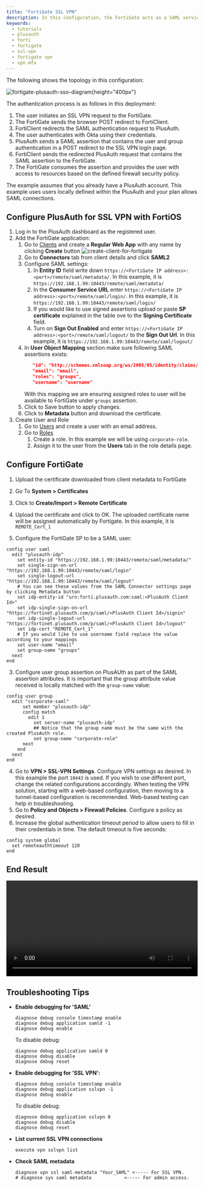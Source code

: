 ```yaml
---
title: "FortiGate SSL VPN"
description: In this configuration, the FortiGate acts as a SAML service provider (SP) requesting authentication from PlusAuth, which acts as a SAML identity provider (IdP).
keywords:
  - tutorials
  - plusauth
  - forti
  - fortigate
  - ssl-vpn
  - fortigate vpn
  - vpn mfa
---
```



The following shows the topology in this configuration:

![fortigate-plusauth-sso-diagram](./img/fortigate/fortigate-plusauth-sso.png){height="400px"}

The authentication process is as follows in this deployment:

1. The user initiates an SSL VPN request to the FortiGate.
2. The FortiGate sends the browser POST redirect to FortiClient.
3. FortiClient redirects the SAML authentication request to PlusAuth.
4. The user authenticates with Okta using their credentials.
5. PlusAuth sends a SAML assertion that contains the user and group authentication in a POST redirect to the SSL VPN
   login page.
6. FortiClient sends the redirected PlusAuth request that contains the SAML assertion to the FortiGate.
7. The FortiGate consumes the assertion and provides the user with access to resources based on the defined firewall
   security policy.

The example assumes that you already have a PlusAuth account.
This example uses users locally defined within the PlusAuth and your plan allows SAML connections.

## Configure PlusAuth for SSL VPN with FortiOS

1. Log in to the PlusAuth dashboard as the registered user.
2. Add the FortiGate application:
    1. Go to [Clients](https://dashboard.plusauth.com/#clients) and create a **Regular Web App** with any name by clicking **Create** button
        ![create-client-for-fortigate](./img/fortigate/fortigate-client-create.png)
    2. Go to **Connectors** tab from client details and click **SAML2**
    3. Configure SAML settings:
        1. In **Entity ID** field write down `https://<FortiGate IP address>:<port>/remote/saml/metadata/`. In this example, it is `https://192.168.1.99:10443/remote/saml/metadata/`
        2. In the **Consumer Service URL** enter `https://<FortiGate IP address>:<port>/remote/saml/login/`. In this example, it is `https://192.168.1.99:10443/remote/saml/login/`
        3. If you would like to use signed assertions upload or paste **SP certificate** explained in the table ove to the **Signing Certificate** field.
        4. Turn on **Sign Out Enabled** and enter `https://<FortiGate IP address>:<port>/remote/saml/logout/` to the **Sign Out Url**. In this example, it is `https://192.168.1.99:10443/remote/saml/logout/`
    4. In **User Object Mapping** section make sure following SAML assertions exists:
       ```json
          "id": "http://schemas.xmlsoap.org/ws/2005/05/identity/claims/nameidentifier",
          "email": "email",
          "roles": "groups",
          "username": "username"
       ```
       With this mapping we are ensuring assigned roles to user will be available to FortiGate under `groups` assertion.
    5. Click to Save button to apply changes.
    6. Click to **Metadata** button and download the certificate.
3. Create User and Role
    1. Go to [Users](https://dashboard.plusauth.com/#users) and create a user with an email address.
    2. Go to [Roles](https://dashboard.plusauth.com/#rbac/roles)
        1. Create a role. In this example we will be using `corporate-role`.
        2. Assign it to the user from the **Users** tab in the role details page.


## Configure FortiGate

1. Upload the certificate downloaded from client metadata to FortiGate
  1. Go To **System > Certificates**
  2. Click to **Create/Import > Remote Certificate**
  3. Upload the certificate and click to OK. The uploaded certificate name will be assigned automatically by Fortigate. In this example, it is `REMOTE_Cert_1`

2. Configure the FortiGate SP to be a SAML user:
  ```shell
  config user saml
    edit "plusauth-idp"
      set entity-id "https://192.168.1.99:10443/remote/saml/metadata/"
      set single-sign-on-url "https://192.168.1.99:10443/remote/saml/login"
      set single-logout-url "https://192.168.1.99:10443/remote/saml/logout"
      # You can see these values from the SAML Connector settings page by clicking Metadata button
      set idp-entity-id "urn:forti.plusauth.com:saml:<PlusAuth Client Id>"
      set idp-single-sign-on-url "https://fortinet.plusauth.com/p/saml/<PlusAuth Client Id>/signin"
      set idp-single-logout-url "https://fortinet.plusauth.com/p/saml/<PlusAuth Client Id>/logout"
      set idp-cert "REMOTE_Cert_1"
      # If you would like to use username field replace the value according to your mappings
      set user-name "email"
      set group-name "groups"
    next
  end
  ```

3. Configure user group assertion on PlusAUth as part of the SAML assertion attributes. It is important that the group attribute value received is locally matched with the `group-name` value:
```shell
config user group
  edit "corporate-saml"
      set member "plusauth-idp"
      config match
        edit 1
          set server-name "plusauth-idp"
          ## Notice that the group name must be the same with the created PlusAuth role.
          set group-name "corporate-role"
      next
    end
  next
end
```
4. Go to **VPN > SSL-VPN Settings**. Configure VPN settings as desired. In this example the port `10443` is used. If you wish to use different port, change the related configurations accordingly. 
   When testing the VPN solution, starting with a web-based configuration, 
   then moving to a tunnel-based configuration is recommended. 
   Web-based testing can help in troubleshooting.
5. Go to **Policy and Objects > Firewall Policies**. Configure a policy as desired.
6. Increase the global authentication timeout period to allow users to fill in their credentials in time. The default timeout is five seconds:
```shell
config system global
  set remoteauthtimeout 120
end
```

## End Result

<video width="100%" height="auto" controls>
  <source src="./video/forti-sso.mp4" type="video/mp4">
</video>


## Troubleshooting Tips
- **Enable debugging for 'SAML'** 
    ```shell
    diagnose debug console timestamp enable
    diagnose debug application samld -1 
    diagnose debug enable
    ```
    To disable debug:
    ```shell
    diagnose debug application samld 0
    diagnose debug disable
    diagnose debug reset
    ```

- **Enable debugging for 'SSL VPN':**
    ```shell 
    diagnose debug console timestamp enable
    diagnose debug application sslvpn -1
    diagnose debug enable
    ```
    To disable debug:
    ```shell
    diagnose debug application sslvpn 0
    diagnose debug disable
    diagnose debug reset
    ```
- **List current SSL VPN connections**
    ```shell
    execute vpn sslvpn list
    ```
- **Check SAML metadata**
    ```shell
    diagnose vpn ssl saml-metadata "Your_SAML" <----- For SSL VPN.
    # diagnose sys saml metadata            <----- For admin access.
    ```